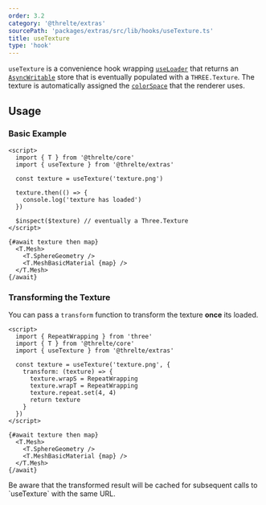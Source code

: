```yaml
---
order: 3.2
category: '@threlte/extras'
sourcePath: 'packages/extras/src/lib/hooks/useTexture.ts'
title: useTexture
type: 'hook'
---
```


`useTexture` is a convenience hook wrapping
[`useLoader`](/reference/core/hooks#useloader) that returns an
[`AsyncWritable`](/reference/core/utilities#asyncwritable) store that is eventually populated
with a `THREE.Texture`. The texture is automatically assigned the
[`colorSpace`](https://threejs.org/docs/#api/en/textures/Texture.colorSpace)
that the renderer uses.

## Usage

### Basic Example

```svelte
<script>
  import { T } from '@threlte/core'
  import { useTexture } from '@threlte/extras'

  const texture = useTexture('texture.png')

  texture.then(() => {
    console.log('texture has loaded')
  })

  $inspect($texture) // eventually a Three.Texture
</script>

{#await texture then map}
  <T.Mesh>
    <T.SphereGeometry />
    <T.MeshBasicMaterial {map} />
  </T.Mesh>
{/await}
```

### Transforming the Texture

You can pass a `transform` function to transform the texture **once** its
loaded.

```svelte
<script>
  import { RepeatWrapping } from 'three'
  import { T } from '@threlte/core'
  import { useTexture } from '@threlte/extras'

  const texture = useTexture('texture.png', {
    transform: (texture) => {
      texture.wrapS = RepeatWrapping
      texture.wrapT = RepeatWrapping
      texture.repeat.set(4, 4)
      return texture
    }
  })
</script>

{#await texture then map}
  <T.Mesh>
    <T.SphereGeometry />
    <T.MeshBasicMaterial {map} />
  </T.Mesh>
{/await}
```

<Tip type="warning">
  Be aware that the transformed result will be cached for subsequent calls to `useTexture` with the
  same URL.
</Tip>
